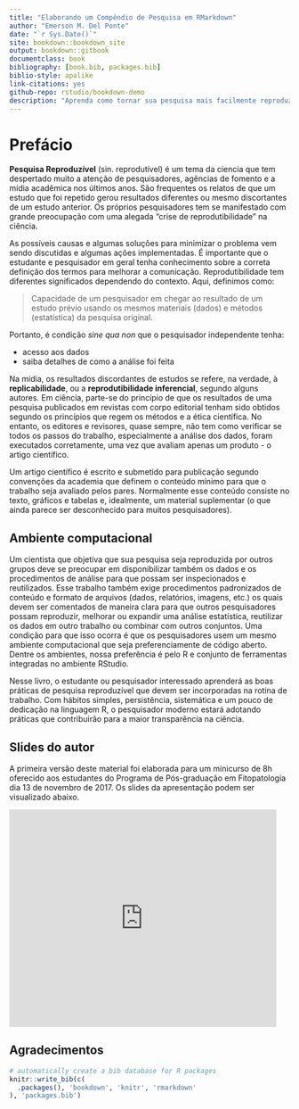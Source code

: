 ```yaml
--- 
title: "Elaborando um Compêndio de Pesquisa em RMarkdown"
author: "Emerson M. Del Ponte"
date: "`r Sys.Date()`"
site: bookdown::bookdown_site
output: bookdown::gitbook
documentclass: book
bibliography: [book.bib, packages.bib]
biblio-style: apalike
link-citations: yes
github-repo: rstudio/bookdown-demo
description: "Aprenda como tornar sua pesquisa mais facilmente reproduzível elaborando o compêndio de pesquisa no ambiente RStudio."
---
```


# Prefácio {-}


**Pesquisa Reproduzível** (sin. reprodutível) é um tema da ciencia que tem despertado muito a atenção de pesquisadores, agências de fomento e a mídia acadêmica nos últimos anos. São frequentes os relatos de que um estudo que foi repetido gerou resultados diferentes ou mesmo discortantes de um estudo anterior. Os próprios pesquisadores tem se manifestado com grande preocupação com uma alegada "crise de reprodutibilidade" na ciência. 

As possíveis causas e algumas soluções para minimizar o problema vem sendo discutidas e algumas ações implementadas. É importante que o estudante e pesquisador em geral tenha conhecimento sobre a correta definição dos termos para melhorar a comunicação. Reprodutibilidade tem diferentes significados dependendo do contexto. Aqui, definimos como:  

> Capacidade de um pesquisador em chegar ao resultado de um estudo prévio usando os mesmos materiais (dados) e métodos (estatística) da pesquisa original.   

Portanto, é condição *sine qua non* que o pesquisador independente tenha:

- acesso aos dados
- saiba detalhes de como a análise foi feita

Na mídia, os resultados discordantes de estudos se refere, na verdade, à **replicabilidade**, ou a **reprodutibilidade inferencial**, segundo alguns autores. Em ciência, parte-se do princípio de que os resultados de uma pesquisa publicados em revistas com corpo editorial tenham sido obtidos segundo os princípios que regem os métodos e a ética científica. No entanto, os editores e revisores, quase sempre, não tem como verificar se todos os passos do trabalho, especialmente a análise dos dados, foram executados corretamente, uma vez que avaliam apenas um produto - o artigo científico. 

Um artigo científico é escrito e submetido para publicação segundo convenções da academia que definem o conteúdo mínimo para que o trabalho seja avaliado pelos pares. Normalmente esse conteúdo consiste no texto, gráficos e tabelas e, idealmente, um material suplementar (o que ainda parece ser desconhecido para muitos pesquisadores). 


## Ambiente computacional {-}

Um cientista que objetiva que sua pesquisa seja reproduzida por outros grupos deve se preocupar em disponibilizar também os dados e os procedimentos de análise para que possam ser inspecionados e reutilizados. Esse trabalho também exige procedimentos padronizados de conteúdo e formato de arquivos (dados, relatórios, imagens, etc.) os quais devem ser comentados de maneira clara para que outros pesquisadores possam reproduzir, melhorar ou expandir uma análise estatística, reutilizar os dados em outro trabalho ou combinar com outros conjuntos. Uma condição para que isso ocorra é que os pesquisadores usem um mesmo ambiente computacional que seja preferenciamente de código aberto. Dentre os ambientes, nossa preferência é pelo R e conjunto de ferramentas integradas no ambiente RStudio.

Nesse livro, o estudante ou pesquisador interessado aprenderá as boas práticas de pesquisa reproduzível que devem ser incorporadas na rotina de trabalho. Com hábitos simples, persistência, sistemática e um pouco de dedicação na linguagem R, o pesquisador moderno estará adotando práticas que contribuirão para a maior transparência na ciência.

## Slides do autor {-}

A primeira versão deste material foi elaborada para um minicurso de 8h oferecido aos estudantes do Programa de Pós-graduação em Fitopatologia dia 13 de novembro de 2017. Os slides da apresentação podem ser visualizado abaixo.

<iframe frameborder="0" src="https://docs.google.com/presentation/d/e/2PACX-1vQkZr6Oy04ZxpgWRYrwfFxZoaoq66-Cx920XvHMycFnPlRbUlARnadF6w7Nh4RcrSPYWkwFFsqgPFUu/embed?start=false&loop=false&delayms=3000" frameborder="0" width="480" height="390" allowfullscreen="true" mozallowfullscreen="true" webkitallowfullscreen="true"></iframe>

## Agradecimentos {-}




```r
# automatically create a bib database for R packages
knitr::write_bib(c(
  .packages(), 'bookdown', 'knitr', 'rmarkdown'
), 'packages.bib')
```

